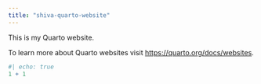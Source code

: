 ```yaml
---
title: "shiva-quarto-website"
---
```


This is my Quarto website.

To learn more about Quarto websites visit <https://quarto.org/docs/websites>.

```r
#| echo: true
1 + 1
```
